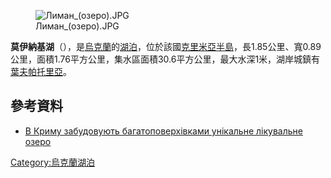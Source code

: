 [[Image:Лиман_(озеро).JPG|right]]

{{coord|45|11|06|N|33|19|29|E|region:UA_type:waterbody|display=title}}

'''莫伊納基湖'''（{{lang-uk|Мойнаки}}），是[[烏克蘭|烏克蘭]]的[[湖泊|湖泊]]，位於該國[[克里米亞半島|克里米亞半島]]，長1.85公里、寬0.89公里，面積1.76平方公里，集水區面積30.6平方公里，最大水深1米，湖岸城鎮有[[葉夫帕托里亞|葉夫帕托里亞]]。

==參考資料==
*[http://crimea.vgorode.ua/news/105570/ В Криму забудовують багатоповерхівками унікальне лікувальне озеро]{{ref-ru}}

{{Ukraine-geo-stub}}
[[Category:烏克蘭湖泊|Category:烏克蘭湖泊]]